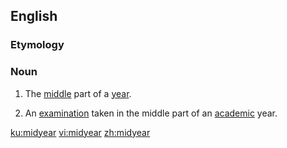 ==English==

===Etymology===
{{prefix|en|mid|year}}

===Noun===
{{en-noun|~}}

# {{lb|en|uncountable}} The [[middle]] part of a [[year]].
# {{lb|en|countable}} An [[examination]] taken in the middle part of an [[academic]] year.

[[ku:midyear]]
[[vi:midyear]]
[[zh:midyear]]